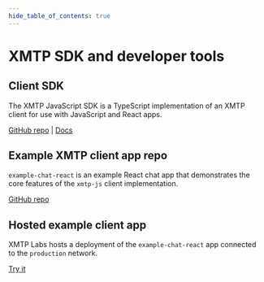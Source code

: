 ```yaml
---
hide_table_of_contents: true
---
```


# XMTP SDK and developer tools

## Client SDK

The XMTP JavaScript SDK is a TypeScript implementation of an XMTP client for use with JavaScript and React apps.

[GitHub repo](https://github.com/xmtp/xmtp-js) | [Docs](docs/client-sdk/javascript/tutorials/quickstart)

## Example XMTP client app repo

`example-chat-react` is an example React chat app that demonstrates the core features of the `xmtp-js` client implementation.

[GitHub repo](https://github.com/xmtp/example-chat-react)

## Hosted example client app

XMTP Labs hosts a deployment of the `example-chat-react` app connected to the `production` network.

[Try it](https://xmtp.chat)

<!-- **Questions? [Give us feedback](https://github.com/orgs/xmtp/discussions/categories/q-a)** -->

<Feedback url="https://github.com/orgs/xmtp/discussions/categories/q-a"/>
